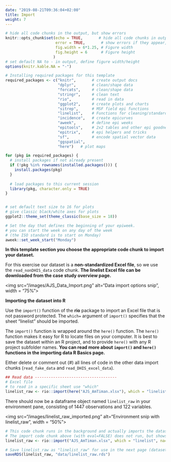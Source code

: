 ```yaml
---
date: "2019-08-21T09:36:04+02:00"
title: Import
weight: 7
---
```



```r
# hide all code chunks in the output, but show errors
knitr::opts_chunk$set(echo = TRUE,       # hide all code chunks in output
                      error = TRUE,       # show errors if they appear, but don't stop
                      fig.width = 6*1.25, # Figure width
                      fig.height = 6      # Figure height
                     )
# set default NA to - in output, define figure width/height
options(knitr.kable.NA = "-")

# Installing required packages for this template
required_packages <- c("knitr",       # create output docs
                       "dplyr",       # clean/shape data
                       "forcats",     # clean/shape data
                       "stringr",     # clean text
                       "rio",         # read in data
                       "ggplot2",     # create plots and charts
                       "sitrep",      # MSF field epi functions
                       "linelist",    # Functions for cleaning/standardising data
                       "incidence",   # create epicurves
                       "aweek",       # define epi weeks
                       "epitools",    # 2x2 tables and other epi goodness
                       "epitrix",     # epi helpers and tricks
                       "sf",          # encode spatial vector data
                       "ggspatial",
                       "here")   # plot maps

for (pkg in required_packages) {
  # install packages if not already present
  if (!pkg %in% rownames(installed.packages())) {
    install.packages(pkg)
  }
  
  # load packages to this current session 
  library(pkg, character.only = TRUE)
}


# set default text size to 16 for plots
# give classic black/white axes for plots
ggplot2::theme_set(theme_classic(base_size = 18))

# Set the day that defines the beginning of your epiweek.
# you can start the week on any day of the week
# (the ISO standard is to start on Monday) 
aweek::set_week_start("Monday")
```


**In this template section you choose the appropriate code chunk to import your dataset.**  

For this exercise our dataset is a **non-standardized Excel file**, so we use the `read_nonDHIS_data` code chunk. **The linelist Excel file can be downloaded from the case study overview page.** 

<img src="/images/AJS_Data_Import.png" alt="Data import options snip", width = "75%">
 

**Importing the dataset into R**  

Use the `import()` function of the **rio** package to import an Excel file that is not password protected. The `which=` argument of `import()` specifies that the sheet "linelist" should be imported.  

The `import()` function is wrapped around the `here()` function. The `here()` function makes it easy for R to locate files on your computer. It is best to save the dataset within an R project, and to provide `here()` with any R project subfolder names. **You can read more about `import()` and `here()` functions in the importing data R Basics page.**  

Either delete or comment out (#) all lines of code in the other data import chunks (`read_fake_data` and `read_DHIS_excel_data`). 


```r
## Read data ------------------------------------
# Excel file
# to read in a specific sheet use "which"
linelist_raw <- rio::import(here("AJS_AmTiman.xlsx"), which = "linelist")
```

There should now be a dataframe object named `linelist_raw` in your environment pane, consisting of 1447 observations and 122 variables.  

<img src="/images/linelist_raw_imported.png" alt="Environment snip with linelist_raw", width = "50%">



```r
# This code chunk runs in the background and actually imports the dataset while transforming "." to NA.
# The import code chunk above (with eval=FALSE) does not run, but shows the viewer the default import code.
linelist_raw <- rio::import("AJS_AmTiman.xlsx", which = "linelist", na=".")
```


```r
# Save linelist_raw as "linelist_raw" for use in the next page (dataset alignment).
saveRDS(linelist_raw, "data/linelist_raw.rds")
```


